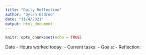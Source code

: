 ---
title: "Daily Reflection"
author: "Dylan Eldred"
date: "11/4/2021"
output: html_document
---

```{r setup, include=FALSE}
knitr::opts_chunk$set(echo = TRUE)
```

Date
- Hours worked today: 
- Current tasks:
- Goals: 
- Reflection: 